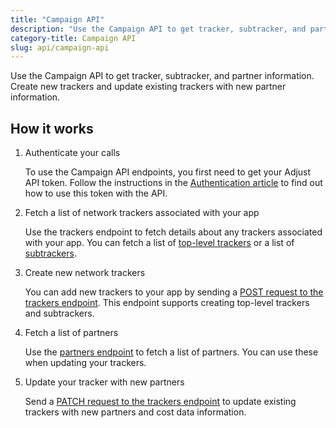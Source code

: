```yaml
---
title: "Campaign API"
description: "Use the Campaign API to get tracker, subtracker, and partner information."
category-title: Campaign API
slug: api/campaign-api
---
```


Use the Campaign API to get tracker, subtracker, and partner information. Create new trackers and update existing trackers with new partner information.

## How it works

1. Authenticate your calls
   
   To use the Campaign API endpoints, you first need to get your Adjust API token. Follow the instructions in the [Authentication article](/en/api/campaign-api/authentication) to find out how to use this token with the API.

2. Fetch a list of network trackers associated with your app
   
   Use the trackers endpoint to fetch details about any trackers associated with your app. You can fetch a list of [top-level trackers](/en/api/campaign-api/get-trackers) or a list of [subtrackers](/en/api/campaign-api/get-subtrackers).

3. Create new network trackers
   
   You can add new trackers to your app by sending a [POST request to the trackers endpoint](/en/api/campaign-api/create-tracker). This endpoint supports creating top-level trackers and subtrackers.

4. Fetch a list of partners
  
   Use the [partners endpoint](/en/api/campaign-api/get-partners) to fetch a list of partners. You can use these when updating your trackers.

5. Update your tracker with new partners
   
   Send a [PATCH request to the trackers endpoint](/en/api/campaign-api/update-tracker) to update existing trackers with new partners and cost data information.
